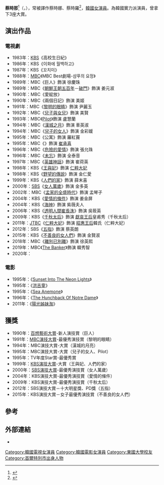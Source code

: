 {{blpsources|time=2019-12-17}}
{{藝人
| 姓名 = 蔡時那
| 類型 = 女演員
| 图片 = Chae Si-Ra.jpg
| 原名 = 
| 外文名 = 채시라
| 外文 = ko
| 羅馬拼音 = Chae Si-ra
| 國籍 = {{KOR}}
| 出生日期 = {{birth_date_and_age|1968|6|25}}
| 出生地 = {{KOR}}[[首爾特別市|首爾特別市]]
| 語言 = [[韓語|韓語]]、[[英語|英語]]
| 母校 = [[東國大學|東國大學]]戲劇電影學[[學士|學士]]<br />[[東國大學|東國大學]]大學院戲劇電影學[[碩士|碩士]]
| 出道日期 = 1984年
| 經紀公司 = [[C-JeS娛樂|C-JeS娛樂]]
| 活躍年代 = 1984年至今
| 代表作   = 《[[黎明的眼睛|黎明的眼睛]]》<br>《[[千秋太后_(電視劇)|千秋太后]]》<br>《[[仁粹大妃_(電視劇)|仁粹大妃]]》<br>《[[五指|五指]]》
| 宗教信仰 = [[天主教|天主教]]
| 配偶     = [[金泰旭|金泰旭]]（歌手）
| 兒女     = 一男一女
| 亲属     = 妹妹：[[蔡國熙_(演員)|蔡國熙]]
}}

'''蔡時那'''<ref>{{Cite news|url=https://ent.ltn.com.tw/news/paper/23897|title=崔秀宗 蔡時那：翠玉白菜好吃|publisher=[[自由時報|自由時報]]|author=陳幼英|date=2005-07-04|accessdate=2022-01-30|language=zh-tw|archive-date=2022-01-30|archive-url=https://web.archive.org/web/20220130042218/https://ent.ltn.com.tw/news/paper/23897|dead-url=no}}</ref>（{{lang-ko|채시라}}，{{bd|1968年|6月25日|catIdx=C蔡}}），常被譯作蔡時娜、蔡時羅<ref>{{Cite news|url=http://newslibrary.naver.com/viewer/index.nhn?articleId=1988030800329212001&editNo=3&printCount=1&publishDate=1988-03-08&officeId=00032&pageNo=12&printNo=13059&publishType=00020|title=드라마「꼬치미」서 好演 新人탤런트 李柱敬"演技경력은「사랑앓이」뿐이에요"|publisher=[[京鄉新聞|京鄉新聞]]|author=朴聖洙|date=1988-03-08|accessdate=2022-01-30}}</ref>，[[韓國|韓國]][[女演員|女演員]]。為韓國實力派演員，曾拿下3座大賞。

== 演出作品 ==
=== 電視劇 ===
*1983年：[[韓國放送公社|KBS]]《高校生日紀》
*1986年：KBS《이화에 월백하고》
*1987年：KBS《꼬치미》
*1988年：[[文化廣播_(韓國)|MBC]]《MBC Best劇場-샴푸의 요정》
*1989年：MBC《巨人》飾演 徐慶珠
*1989年：MBC《[[朝鮮王朝五百年|朝鮮王朝五百年]]－[[破門_(電視劇)|破門]]》飾演 姜元淑
*1990年：MBC《愛綻放》
*1990年：MBC《兩個日記》飾演 美姬
*1991年：MBC《[[黎明的眼睛|黎明的眼睛]]》飾演 尹麗玉
*1992年：MBC《[[兒子與女兒|兒子與女兒]]》飾演 美賢
*1993年：MBC《[[Pilot_(電視劇)|Pilot]]》飾演 盧慧蘭
*1994年：MBC《[[漢城之月|漢城之月]]》飾演 車英淑
*1994年：MBC《[[兒子的女人|兒子的女人]]》飾演 金彩媛
*1995年：MBC《公寓》飾演 羅紅竇
*1995年：MBC《{{link-ko|崔承喜 (電視劇)|최승희 (드라마)|崔承喜}}》飾演 [[崔承喜|崔承喜]]
*1996年：MBC《[[危險的愛情|危險的愛情]]》飾演 張允珠
*1996年：MBC《[[未忘|未忘]]》飾演 全泰音
*1997年：MBC《[[英雄神話|英雄神話]]》飾演 崔荷英
*1998年：KBS《[[王與妃|王與妃]]》飾演 [[仁粹大妃|仁粹大妃]]
*1998年：KBS《[[野望的傳說|野望的傳說]]》飾演 金仁愛
*1999年：KBS《[[人們的家|人們的家]]》飾演 薛末喜
*2000年：[[SBS株式會社|SBS]]《[[女人萬歲|女人萬歲]]》飾演 金多英
*2002年：MBC《[[孟家的全盛時代|孟家的全盛時代]]》飾演 孟琴子
*2004年：KBS《[[愛情的條件|愛情的條件]]》飾演 姜金屏
*2004年：KBS《[[海神_(電視劇)|海神]]》飾演 紫薇夫人
*2006年：KBS《[[透明人間崔長洙|透明人間崔長洙]]》飾演 吳筱英
*2009年：KBS《[[千秋太后_(電視劇)|千秋太后]]》飾演 [[獻哀王后|獻哀王后]]皇甫秀（千秋太后）
*2011年：[[JTBC|JTBC]]《[[仁粹大妃_(電視劇)|仁粹大妃]]》飾演 [[昭惠王后|昭惠王后]]韓氏（仁粹大妃）
*2012年：SBS《[[五指|五指]]》飾演 蔡英朗
*2015年：KBS《[[不善良的女人們|不善良的女人們]]》飾演 金賢淑
*2018年：MBC《[[離別已別離|離別已別離]]》飾演 徐英熙
*2019年：MBC《[[The_Banker_(電視劇)|The Banker]]》飾演 韓秀智
*2020年：

=== 電影 ===
*1995年：《[[Sunset_Into_The_Neon_Lights|Sunset Into The Neon Lights]]》
*1995年：《[[洪吉童_(1995年電影)|洪吉童]]》
*1995年：《[[Sea_Anemone|Sea Anemone]]》
*1996年：《[[The_Hunchback_Of_Notre_Dame|The Hunchback Of Notre Dame]]》
*2011年：《[[陽光姊妹淘|陽光姊妹淘]]》

== 獲獎 ==
*1990年：[[百想藝術大賞|百想藝術大賞]]-新人演技賞（巨人）
*1991年：[[MBC演技大賞|MBC演技大賞]]-最優秀演技賞（黎明的眼睛）
*1994年：MBC演技大賞-大賞（漢城的月亮）
*1995年：MBC演技大賞-大賞（兒子的女人、Pilot）
*1995年：TV年度Star賞-最優秀賞
*1999年：[[KBS演技大賞|KBS演技大賞]]-大賞（王與妃、人們的家）
*2000年：[[SBS演技大賞|SBS演技大賞]]-最優秀演技賞（女人萬歲）
*2004年：KBS演技大賞-最優秀演技賞（愛情的條件）
*2009年：KBS演技大賞-最優秀演技賞（千秋太后）
*2012年：SBS演技大賞－十大明星獎、PD獎（五指）
*2015年：KBS演技大賞－女子最優秀演技賞（不善良的女人們）

== 參考 ==
{{reflist}}

== 外部連結 ==
*{{instagram|caesira6806}}

{{百想藝術大賞}}
{{百想藝術大賞電視部門女子最優秀演技}}
{{百想藝術大賞電視部門女子新人演技賞}}
{{KBS演技大賞大賞得主}}
{{MBC演技大賞大賞得主}}

{{DEFAULTSORT: Chae Shi Ra}}
[[Category:韓國電視女演員|Category:韓國電視女演員]]
[[Category:韓國電影女演員|Category:韓國電影女演員]]
[[Category:東國大學校友|Category:東國大學校友]]
[[Category:首爾特別市出身人物|Category:首爾特別市出身人物]]